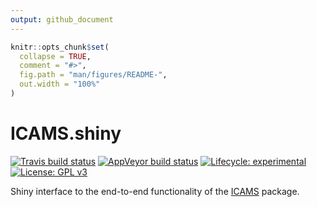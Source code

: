 ```yaml
---
output: github_document
---
```


<!-- README.md is generated from README.Rmd. Please edit that file -->

```r
knitr::opts_chunk$set(
  collapse = TRUE,
  comment = "#>",
  fig.path = "man/figures/README-",
  out.width = "100%"
)
```
# ICAMS.shiny

<!-- badges: start -->

[![Travis build status](https://travis-ci.com/steverozen/ICAMS.shiny.svg?branch=master)](https://travis-ci.com/steverozen/ICAMS.shiny)
[![AppVeyor build status](https://ci.appveyor.com/api/projects/status/m2500kmk9nkw4hvo?svg=true)](https://ci.appveyor.com/project/jnh01/icams-shiny-9sns4)
[![Lifecycle: experimental](https://img.shields.io/badge/lifecycle-experimental-orange.svg)](https://www.tidyverse.org/lifecycle/#experimental)
[![License: GPL v3](https://img.shields.io/badge/License-GPLv3-blue.svg)](https://www.gnu.org/licenses/gpl-3.0)

<!-- badges: end -->

Shiny interface to the end-to-end functionality of the [ICAMS](https://github.com/steverozen/ICAMS) package.

